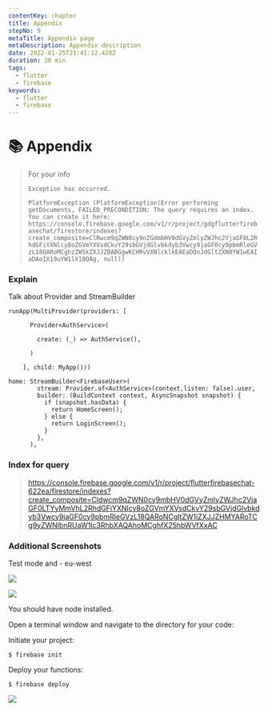 ```yaml
---
contentKey: chapter
title: Appendix
stepNo: 9
metaTitle: Appendix page
metaDescription: Appendix description
date: 2022-01-25T21:41:12.428Z
duration: 30 min
tags:
  - flutter
  - firebase
keywords:
  - flutter
  - firebase
---
```

# 📚 Appendix

 

> For your info
>
> `Exception has occurred.`
>
> `PlatformException (PlatformException(Error performing getDocuments, FAILED_PRECONDITION: The query requires an index. You can create it here: https://console.firebase.google.com/v1/r/project/gdgflutterfirebasechat/firestore/indexes?create_composite=ClRwcm9qZWN0cy9nZGdmbHV0dGVyZmlyZWJhc2VjaGF0L2RhdGFiYXNlcy8oZGVmYXVsdCkvY29sbGVjdGlvbkdyb3Vwcy9jaGF0cy9pbmRleGVzL18QARoMCghzZW5kZXJJZBABGgwKCHRvVXNlcklkEAEaDQoJdGltZXN0YW1wEAIaDAoIX19uYW1lX18QAg, null))`

### Explain 

Talk about Provider and StreamBuilder

```
runApp(MultiProvider(providers: [

      Provider<AuthService>(

        create: (_) => AuthService(),

      )

    ], child: MyApp()))
```



```
home: StreamBuilder<FirebaseUser>(
        stream: Provider.of<AuthService>(context,listen: false).user,
        builder: (BuildContext context, AsyncSnapshot snapshot) {
          if (snapshot.hasData) {
            return HomeScreen();
          } else {
            return LoginScreen();
          }
        },
      ),
```



### Index for query

> https://console.firebase.google.com/v1/r/project/flutterfirebasechat-622ea/firestore/indexes?create_composite=Cldwcm9qZWN0cy9mbHV0dGVyZmlyZWJhc2VjaGF0LTYyMmVhL2RhdGFiYXNlcy8oZGVmYXVsdCkvY29sbGVjdGlvbkdyb3Vwcy9jaGF0cy9pbmRleGVzL18QARoNCgltZW1iZXJJZHMYARoTCg9yZWNlbnRUaW1lc3RhbXAQAhoMCghfX25hbWVfXxAC



### Additional Screenshots

Test mode and - eu-west

![](https://lh3.googleusercontent.com/i8gqOhhF2qblZp04yuZ66KdY2htK9Ns_4pvQ4EbpySYhE29z6djWvYSKrhc2FXsY6ZGk6yprr__Uv7ZkbJ87IOJ1QASLgkDyEACm8Cnd1MQiUl2x9118hIiod_HVqphc4KaLucbD)



![](https://lh5.googleusercontent.com/FOWDkwIVi3jS2nSHCWeUfjhDrQzBSDirxdnWeVmy4e4sd_vUq8jYfqETZR8k5kzyfwv5NBIaUJaR-K6cIqoC3PUr7J5FflSXylVPW3PyuYbEEiRwXWu-TzE7xTDZST_TMo9ZRtkl)



You should have node installed.

Open a terminal window and navigate to the directory for your code:

Initiate your project:

```
$ firebase init
```

Deploy your functions:

```
$ firebase deploy
```



![](https://lh5.googleusercontent.com/ARwEtFC7IdjA9cCFZH6wJN7TpCoijVqoJPah3eRiL4rSwHjCBbSH7EaNliQtq758eizp6LoHVtZ4ARkOcS08H1LU9HG9UvNCSye5RFpnxxOGePasrO1rzVT1Oq2CD1_7NrZE-cJf)